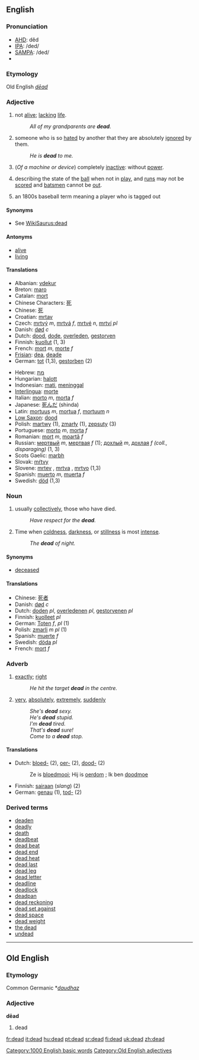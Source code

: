 ==English==

{{rank|boy|c.|strong|398|dead|bring|returned|seems}}

===Pronunciation===
*[[w:AHD|AHD]]: dĕd
*[[w:IPA|IPA]]: /ded/
*[[w:SAMPA|SAMPA]]: /ded/
*{{audio|en-us-dead.ogg|Audio (US)}}
===Etymology===
Old English ''[[dēad]]''
===Adjective===
{{en-adj|er|est}}

#not [[alive]]; [[lack]]ing [[life]].
#:''All of my grandparents are '''dead'''.''
#someone who is so [[hate]]d by another that they are absolutely [[ignore]]d by them. 
#:''He is '''dead''' to me.''
#(''Of a machine or device'') completely [[inactive]]: without [[power]].
#{{cricket}} describing the state of the [[ball]] when not in [[play]], and [[run]]s may not be [[score]]d and [[batsman|batsmen]] cannot be [[out]].
# {{baseball}} {{slang}} an 1800s baseball term meaning a player who is tagged out

====Synonyms====
*See [[WikiSaurus:dead]]

====Antonyms====
*[[alive]]
*[[living]]

====Translations====
{{top}}
*Albanian: [[vdekur]]
*Breton: [[maro]]
*Catalan: [[mort]]
*Chinese Characters: [[死]]
*Chinese: [[死]]
*Croatian: [[mrtav]]
*Czech: [[mrtvý]] ''m'', [[mrtvá]] ''f'', [[mrtvé]] ''n'', [[mrtví]] ''pl''
*Danish: [[død]] ''c''
*Dutch: [[dood]], [[dode]], [[overleden]], [[gestorven]]
*Finnish: [[kuollut]] (1, 3)
*French: [[mort]] ''m'', [[morte]] ''f''
*[[Frisian]]: [[dea]], [[deade]]
*German: [[tot]] (1,3), [[gestorben]] (2)
{{mid}}
*Hebrew: [[מת]] {{m}}
*Hungarian: [[halott]]
*Indonesian: [[mati]], [[tinggal|meninggal]]
*[[Interlingua]]: [[morte]]
*Italian: [[morto]] ''m'', [[morta]] ''f''
*Japanese: [[死んだ]] (shinda)
*Latin: [[mortuus]] ''m'', [[mortua]] ''f'', [[mortuum]] ''n''
*[[Low Saxon]]: [[dood]]
*Polish: [[martwy]] (1), [[zmarły]] (1), [[zepsuty]] (3)
*Portuguese: [[morto]] ''m'', [[morta]] ''f''
*Romanian: [[mort]] ''m'', [[moartă]] ''f''
*Russian: [[мертвый]] ''m'', [[мертвая]] ''f'' (1); [[дохлый]] ''m'', [[дохлая]] ''f'' ''(coll., disparaging)'' (1, 3)
*Scots Gaelic: [[marbh]]
*Slovak: [[mŕtvy]]
*Slovene: [[mrtev]] {{m}}, [[mrtva]] {{f}}, [[mrtvo]] {{n}} (1,3)
*Spanish: [[muerto]] ''m'', [[muerta]] ''f''
*Swedish: [[död]] (1,3)
{{bottom}}

===Noun===
{{en-noun|-}}

#usually [[collectively]], those who have died.
#: ''Have respect for the '''dead'''.''
# Time when [[coldness]], [[darkness]], or [[stillness]] is most [[intense]].
#: ''The '''dead''' of night.''

====Synonyms====
*[[deceased]]

====Translations====
*Chinese: [[死者]]
*Danish: [[død]] ''c''
*Dutch: [[doden]] ''pl'', [[overledenen]] ''pl'', [[gestorvenen]] ''pl''
*Finnish: [[kuolleet]] ''pl''
*German: [[Toten]] ''f'', ''pl'' (1)
*Polish: [[zmarli]] ''m'' ''pl'' (1)
*Spanish: [[muerte]] ''f''
*Swedish: [[döda]] ''pl''
*French: [[mort]] ''f''

===Adverb===
{{en-adv|-}}

#[[exact]]ly; [[right]]
#:''He hit the target '''dead''' in the centre.''
#{{slang}} [[very]], [[absolutely]], [[extremely]], [[suddenly]]
#: ''She's '''dead''' sexy.''
#: ''He's '''dead''' stupid.''
#: ''I'm '''dead''' tired.''
#: ''That's '''dead''' sure!''
#: ''Come to a '''dead''' stop.''

====Translations====
*Dutch: [[bloed-]] (2), [[oer-]] (2), [[dood-]] (2)
*:Ze is [[bloedmooi]]; Hij is [[oerdom]] ; Ik ben [[doodmoe]]
*Finnish: [[sairaan]] (''slang'') (2)
*German: [[genau]] (1), [[tod-]] (2)

===Derived terms===
* [[deaden]]
* [[deadly]]
* [[death]]
* [[deadbeat]]
* [[dead beat]]
* [[dead end]]
* [[dead heat]]
* [[dead last]]
* [[dead leg]]
* [[dead letter]]
* [[deadline]]
* [[deadlock]]
* [[deadpan]]
* [[dead reckoning]]
* [[dead set against]]
* [[dead space]]
* [[dead weight]]
* [[the dead]]
* [[undead]]

[[Category:1000 English basic words]]

----

==Old English==
===Etymology===
Common Germanic *''[[daudhaz]]''
===Adjective===
'''dēad'''

# dead

[[Category:Old English adjectives]]

[[fr:dead]]
[[it:dead]]
[[hu:dead]]
[[pt:dead]]
[[sr:dead]]
[[fi:dead]]
[[uk:dead]]
[[zh:dead]]